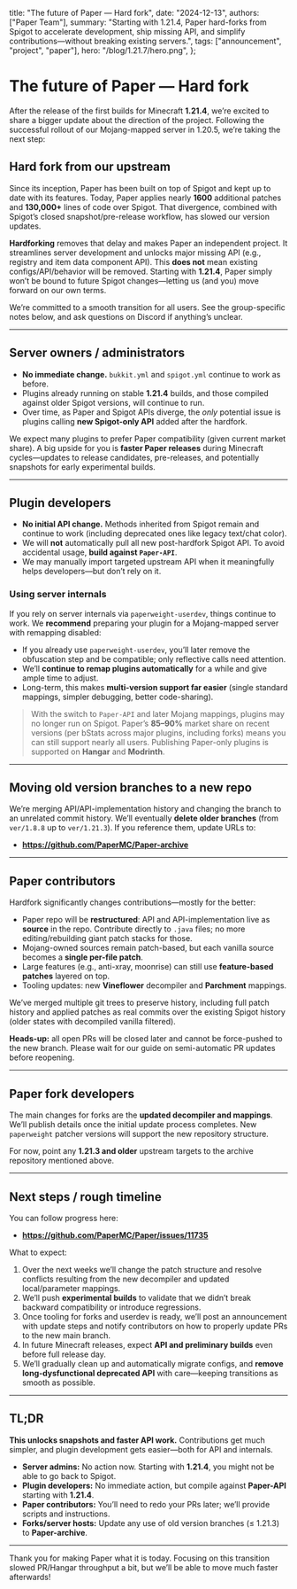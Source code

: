   title: "The future of Paper — Hard fork",
  date: "2024-12-13",
  authors: ["Paper Team"],
  summary: "Starting with 1.21.4, Paper hard-forks from Spigot to accelerate development, ship missing API, and simplify contributions—without breaking existing servers.",
  tags: ["announcement", "project", "paper"],
  hero: "/blog/1.21.7/hero.png",
};

# The future of Paper — Hard fork

After the release of the first builds for Minecraft **1.21.4**, we’re excited to share a bigger update about the direction of the project. Following the successful rollout of our Mojang-mapped server in 1.20.5, we’re taking the next step:

## Hard fork from our upstream

Since its inception, Paper has been built on top of Spigot and kept up to date with its features. Today, Paper applies nearly **1600** additional patches and **130,000+** lines of code over Spigot. That divergence, combined with Spigot’s closed snapshot/pre-release workflow, has slowed our version updates.

**Hardforking** removes that delay and makes Paper an independent project. It streamlines server development and unlocks major missing API (e.g., registry and item data component API). This **does not** mean existing configs/API/behavior will be removed. Starting with **1.21.4**, Paper simply won’t be bound to future Spigot changes—letting us (and you) move forward on our own terms.

<Callout title="Don’t panic" tone="info">
We’re committed to a smooth transition for all users. See the group-specific notes below, and ask questions on Discord if anything’s unclear.
</Callout>

---

## Server owners / administrators

- **No immediate change.** `bukkit.yml` and `spigot.yml` continue to work as before.
- Plugins already running on stable **1.21.4** builds, and those compiled against older Spigot versions, will continue to run.
- Over time, as Paper and Spigot APIs diverge, the *only* potential issue is plugins calling **new Spigot-only API** added after the hardfork.

We expect many plugins to prefer Paper compatibility (given current market share). A big upside for you is **faster Paper releases** during Minecraft cycles—updates to release candidates, pre-releases, and potentially snapshots for early experimental builds.

---

## Plugin developers

- **No initial API change.** Methods inherited from Spigot remain and continue to work (including deprecated ones like legacy text/chat color).
- We will **not** automatically pull all new post-hardfork Spigot API. To avoid accidental usage, **build against `Paper-API`**.
- We may manually import targeted upstream API when it meaningfully helps developers—but don’t rely on it.

### Using server internals

If you rely on server internals via `paperweight-userdev`, things continue to work. We **recommend** preparing your plugin for a Mojang-mapped server with remapping disabled:

- If you already use `paperweight-userdev`, you’ll later remove the obfuscation step and be compatible; only reflective calls need attention.
- We’ll **continue to remap plugins automatically** for a while and give ample time to adjust.
- Long-term, this makes **multi-version support far easier** (single standard mappings, simpler debugging, better code-sharing).

> With the switch to `Paper-API` and later Mojang mappings, plugins may no longer run on Spigot. Paper’s **85–90%** market share on recent versions (per bStats across major plugins, including forks) means you can still support nearly all users. Publishing Paper-only plugins is supported on **Hangar** and **Modrinth**.

---

## Moving old version branches to a new repo

We’re merging API/API-implementation history and changing the branch to an unrelated commit history. We’ll eventually **delete older branches** (from `ver/1.8.8` up to `ver/1.21.3`). If you reference them, update URLs to:

- **https://github.com/PaperMC/Paper-archive**

---

## Paper contributors

Hardfork significantly changes contributions—mostly for the better:

- Paper repo will be **restructured**: API and API-implementation live as **source** in the repo. Contribute directly to `.java` files; no more editing/rebuilding giant patch stacks for those.
- Mojang-owned sources remain patch-based, but each vanilla source becomes a **single per-file patch**.
- Large features (e.g., anti-xray, moonrise) can still use **feature-based patches** layered on top.
- Tooling updates: new **Vineflower** decompiler and **Parchment** mappings.

We’ve merged multiple git trees to preserve history, including full patch history and applied patches as real commits over the existing Spigot history (older states with decompiled vanilla filtered).

**Heads-up:** all open PRs will be closed later and cannot be force-pushed to the new branch. Please wait for our guide on semi-automatic PR updates before reopening.

---

## Paper fork developers

The main changes for forks are the **updated decompiler and mappings**. We’ll publish details once the initial update process completes. New `paperweight` patcher versions will support the new repository structure.

For now, point any **1.21.3 and older** upstream targets to the archive repository mentioned above.

---

## Next steps / rough timeline

You can follow progress here:

- **https://github.com/PaperMC/Paper/issues/11735**

What to expect:

1. Over the next weeks we’ll change the patch structure and resolve conflicts resulting from the new decompiler and updated local/parameter mappings.  
2. We’ll push **experimental builds** to validate that we didn’t break backward compatibility or introduce regressions.  
3. Once tooling for forks and userdev is ready, we’ll post an announcement with update steps and notify contributors on how to properly update PRs to the new main branch.  
4. In future Minecraft releases, expect **API and preliminary builds** even before full release day.  
5. We’ll gradually clean up and automatically migrate configs, and **remove long-dysfunctional deprecated API** with care—keeping transitions as smooth as possible.

---

## TL;DR

<Callout tone="success">
<strong>This unlocks snapshots and faster API work.</strong> Contributions get much simpler, and plugin development gets easier—both for API and internals.
</Callout>

- **Server admins:** No action now. Starting with **1.21.4**, you might not be able to go back to Spigot.  
- **Plugin developers:** No immediate action, but compile against **Paper-API** starting with **1.21.4**.  
- **Paper contributors:** You’ll need to redo your PRs later; we’ll provide scripts and instructions.  
- **Forks/server hosts:** Update any use of old version branches (≤ 1.21.3) to **Paper-archive**.

---

Thank you for making Paper what it is today. Focusing on this transition slowed PR/Hangar throughput a bit, but we’ll be able to move much faster afterwards!